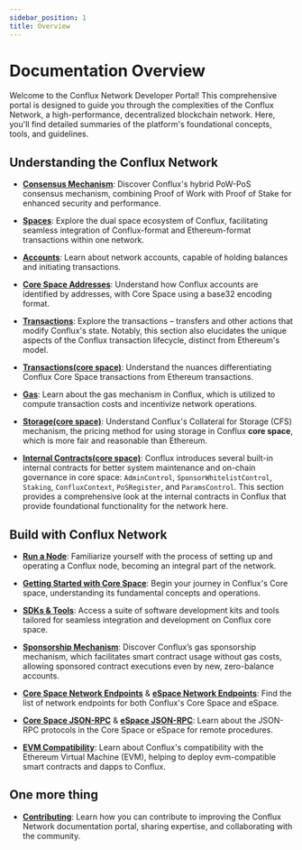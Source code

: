 ```yaml
---
sidebar_position: 1
title: Overview
---
```


# Documentation Overview

Welcome to the Conflux Network Developer Portal! This comprehensive portal is designed to guide you through the complexities of the Conflux Network, a high-performance, decentralized blockchain network. Here, you'll find detailed summaries of the platform's foundational concepts, tools, and guidelines.

## **Understanding the Conflux Network**

- [**Consensus Mechanism**](../general/conflux-basics/consensus-mechanisms): Discover Conflux's hybrid PoW-PoS consensus mechanism, combining Proof of Work with Proof of Stake for enhanced security and performance.

- [**Spaces**](../general/conflux-basics/spaces):
Explore the dual space ecosystem of Conflux, facilitating seamless integration of Conflux-format and Ethereum-format transactions within one network.

- [**Accounts**](../general/conflux-basics/accounts):
Learn about network accounts, capable of holding balances and initiating transactions.

- [**Core Space Addresses**](../core/core-space-basics/addresses):
Understand how Conflux accounts are identified by addresses, with Core Space using a base32 encoding format.

- [**Transactions**](../general/conflux-basics/transactions):
Explore the transactions – transfers and other actions that modify Conflux's state. Notably, this section also elucidates the unique aspects of the Conflux transaction lifecycle, distinct from Ethereum's model.

- [**Transactions(core space)**](../core/core-space-basics/transaction_explain#differences-between-conflux-and-ethereum):
Understand the nuances differentiating Conflux Core Space transactions from Ethereum transactions.

- [**Gas**](../general/conflux-basics/gas):
Learn about the gas mechanism in Conflux, which is utilized to compute transaction costs and incentivize network operations.

- [**Storage(core space)**](../core/core-space-basics/storage):
Understand Conflux's Collateral for Storage (CFS) mechanism, the pricing method for using storage in Conflux **core space**, which is more fair and reasonable than Ethereum.

- [**Internal Contracts(core space)**](../core/core-space-basics/internal-contracts/):
Conflux introduces several built-in internal contracts for better system maintenance and on-chain governance in core space: `AdminControl`, `SponsorWhitelistControl`, `Staking`, `ConfluxContext`, `PoSRegister`, and `ParamsControl`. This section provides a comprehensive look at the internal contracts in Conflux that provide foundational functionality for the network here.

## **Build with Conflux Network**

- [**Run a Node**](../general/run-a-node/):
Familiarize yourself with the process of setting up and operating a Conflux node, becoming an integral part of the network.

- [**Getting Started with Core Space**](../core/getting-started/):
Begin your journey in Conflux's Core space, understanding its fundamental concepts and operations.

- [**SDKs & Tools**](../category/sdks-and-tools):
Access a suite of software development kits and tools tailored for seamless integration and development on Conflux core space.

- [**Sponsorship Mechanism**](../core/core-space-basics/sponsor-mechanism):
Discover Conflux’s gas sponsorship mechanism, which facilitates smart contract usage without gas costs, allowing sponsored contract executions even by new, zero-balance accounts.

- [**Core Space Network Endpoints**](../core/conflux_rpcs) & [**eSpace Network Endpoints**](../espace/network-endpoints):
Find the list of network endpoints for both Conflux's Core Space and eSpace.

- [**Core Space JSON-RPC**](../core/build/json-rpc/) & [**eSpace JSON-RPC**](../espace/build/jsonrpc-compatibility.md):
Learn about the JSON-RPC protocols in the Core Space or eSpace for remote procedures.

- [**EVM Compatibility**](../espace/build/evm-compatibility):
Learn about Conflux's compatibility with the Ethereum Virtual Machine (EVM), helping to deploy evm-compatible smart contracts and dapps to Conflux.

## One more thing

- [**Contributing**](../general/CONTRIBUTING):
Learn how you can contribute to improving the Conflux Network documentation portal, sharing expertise, and collaborating with the community.
